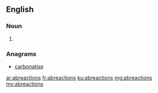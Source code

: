 ==English==

===Noun===
{{head|en|plural}}

# {{plural of|abreaction|lang=en}}

===Anagrams===
* [[carbonatise#English|carbonatise]]

[[ar:abreactions]]
[[fr:abreactions]]
[[ku:abreactions]]
[[mg:abreactions]]
[[my:abreactions]]